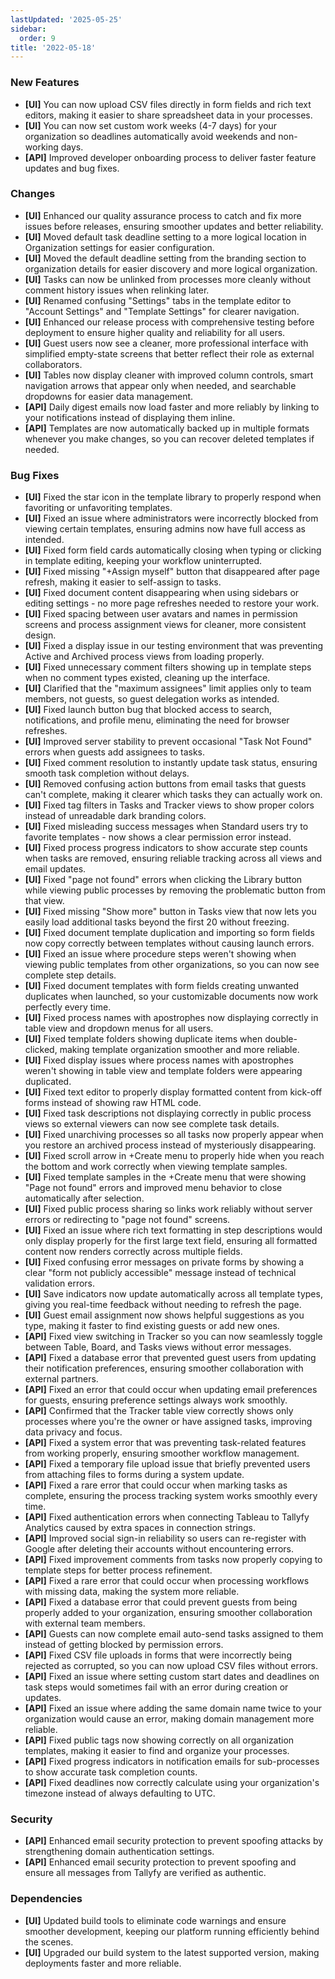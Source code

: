 ```yaml
---
lastUpdated: '2025-05-25'
sidebar:
  order: 9
title: '2022-05-18'
---
```


### New Features

- **[UI]** You can now upload CSV files directly in form fields and rich text editors, making it easier to share spreadsheet data in your processes.
- **[UI]** You can now set custom work weeks (4-7 days) for your organization so deadlines automatically avoid weekends and non-working days.
- **[API]** Improved developer onboarding process to deliver faster feature updates and bug fixes.

### Changes

- **[UI]** Enhanced our quality assurance process to catch and fix more issues before releases, ensuring smoother updates and better reliability.
- **[UI]** Moved default task deadline setting to a more logical location in Organization settings for easier configuration.
- **[UI]** Moved the default deadline setting from the branding section to organization details for easier discovery and more logical organization.
- **[UI]** Tasks can now be unlinked from processes more cleanly without comment history issues when relinking later.
- **[UI]** Renamed confusing "Settings" tabs in the template editor to "Account Settings" and "Template Settings" for clearer navigation.
- **[UI]** Enhanced our release process with comprehensive testing before deployment to ensure higher quality and reliability for all users.
- **[UI]** Guest users now see a cleaner, more professional interface with simplified empty-state screens that better reflect their role as external collaborators.
- **[UI]** Tables now display cleaner with improved column controls, smart navigation arrows that appear only when needed, and searchable dropdowns for easier data management.
- **[API]** Daily digest emails now load faster and more reliably by linking to your notifications instead of displaying them inline.
- **[API]** Templates are now automatically backed up in multiple formats whenever you make changes, so you can recover deleted templates if needed.

### Bug Fixes

- **[UI]** Fixed the star icon in the template library to properly respond when favoriting or unfavoriting templates.
- **[UI]** Fixed an issue where administrators were incorrectly blocked from viewing certain templates, ensuring admins now have full access as intended.
- **[UI]** Fixed form field cards automatically closing when typing or clicking in template editing, keeping your workflow uninterrupted.
- **[UI]** Fixed missing "+Assign myself" button that disappeared after page refresh, making it easier to self-assign to tasks.
- **[UI]** Fixed document content disappearing when using sidebars or editing settings - no more page refreshes needed to restore your work.
- **[UI]** Fixed spacing between user avatars and names in permission screens and process assignment views for cleaner, more consistent design.
- **[UI]** Fixed a display issue in our testing environment that was preventing Active and Archived process views from loading properly.
- **[UI]** Fixed unnecessary comment filters showing up in template steps when no comment types existed, cleaning up the interface.
- **[UI]** Clarified that the "maximum assignees" limit applies only to team members, not guests, so guest delegation works as intended.
- **[UI]** Fixed launch button bug that blocked access to search, notifications, and profile menu, eliminating the need for browser refreshes.
- **[UI]** Improved server stability to prevent occasional "Task Not Found" errors when guests add assignees to tasks.
- **[UI]** Fixed comment resolution to instantly update task status, ensuring smooth task completion without delays.
- **[UI]** Removed confusing action buttons from email tasks that guests can't complete, making it clearer which tasks they can actually work on.
- **[UI]** Fixed tag filters in Tasks and Tracker views to show proper colors instead of unreadable dark branding colors.
- **[UI]** Fixed misleading success messages when Standard users try to favorite templates - now shows a clear permission error instead.
- **[UI]** Fixed process progress indicators to show accurate step counts when tasks are removed, ensuring reliable tracking across all views and email updates.
- **[UI]** Fixed "page not found" errors when clicking the Library button while viewing public processes by removing the problematic button from that view.
- **[UI]** Fixed missing "Show more" button in Tasks view that now lets you easily load additional tasks beyond the first 20 without freezing.
- **[UI]** Fixed document template duplication and importing so form fields now copy correctly between templates without causing launch errors.
- **[UI]** Fixed an issue where procedure steps weren't showing when viewing public templates from other organizations, so you can now see complete step details.
- **[UI]** Fixed document templates with form fields creating unwanted duplicates when launched, so your customizable documents now work perfectly every time.
- **[UI]** Fixed process names with apostrophes now displaying correctly in table view and dropdown menus for all users.
- **[UI]** Fixed template folders showing duplicate items when double-clicked, making template organization smoother and more reliable.
- **[UI]** Fixed display issues where process names with apostrophes weren't showing in table view and template folders were appearing duplicated.
- **[UI]** Fixed text editor to properly display formatted content from kick-off forms instead of showing raw HTML code.
- **[UI]** Fixed task descriptions not displaying correctly in public process views so external viewers can now see complete task details.
- **[UI]** Fixed unarchiving processes so all tasks now properly appear when you restore an archived process instead of mysteriously disappearing.
- **[UI]** Fixed scroll arrow in +Create menu to properly hide when you reach the bottom and work correctly when viewing template samples.
- **[UI]** Fixed template samples in the +Create menu that were showing "Page not found" errors and improved menu behavior to close automatically after selection.
- **[UI]** Fixed public process sharing so links work reliably without server errors or redirecting to "page not found" screens.
- **[UI]** Fixed an issue where rich text formatting in step descriptions would only display properly for the first large text field, ensuring all formatted content now renders correctly across multiple fields.
- **[UI]** Fixed confusing error messages on private forms by showing a clear "form not publicly accessible" message instead of technical validation errors.
- **[UI]** Save indicators now update automatically across all template types, giving you real-time feedback without needing to refresh the page.
- **[UI]** Guest email assignment now shows helpful suggestions as you type, making it faster to find existing guests or add new ones.
- **[API]** Fixed view switching in Tracker so you can now seamlessly toggle between Table, Board, and Tasks views without error messages.
- **[API]** Fixed a database error that prevented guest users from updating their notification preferences, ensuring smoother collaboration with external partners.
- **[API]** Fixed an error that could occur when updating email preferences for guests, ensuring preference settings always work smoothly.
- **[API]** Confirmed that the Tracker table view correctly shows only processes where you're the owner or have assigned tasks, improving data privacy and focus.
- **[API]** Fixed a system error that was preventing task-related features from working properly, ensuring smoother workflow management.
- **[API]** Fixed a temporary file upload issue that briefly prevented users from attaching files to forms during a system update.
- **[API]** Fixed a rare error that could occur when marking tasks as complete, ensuring the process tracking system works smoothly every time.
- **[API]** Fixed authentication errors when connecting Tableau to Tallyfy Analytics caused by extra spaces in connection strings.
- **[API]** Improved social sign-in reliability so users can re-register with Google after deleting their accounts without encountering errors.
- **[API]** Fixed improvement comments from tasks now properly copying to template steps for better process refinement.
- **[API]** Fixed a rare error that could occur when processing workflows with missing data, making the system more reliable.
- **[API]** Fixed a database error that could prevent guests from being properly added to your organization, ensuring smoother collaboration with external team members.
- **[API]** Guests can now complete email auto-send tasks assigned to them instead of getting blocked by permission errors.
- **[API]** Fixed CSV file uploads in forms that were incorrectly being rejected as corrupted, so you can now upload CSV files without errors.
- **[API]** Fixed an issue where setting custom start dates and deadlines on task steps would sometimes fail with an error during creation or updates.
- **[API]** Fixed an issue where adding the same domain name twice to your organization would cause an error, making domain management more reliable.
- **[API]** Fixed public tags now showing correctly on all organization templates, making it easier to find and organize your processes.
- **[API]** Fixed progress indicators in notification emails for sub-processes to show accurate task completion counts.
- **[API]** Fixed deadlines now correctly calculate using your organization's timezone instead of always defaulting to UTC.

### Security

- **[API]** Enhanced email security protection to prevent spoofing attacks by strengthening domain authentication settings.
- **[API]** Enhanced email security protection to prevent spoofing and ensure all messages from Tallyfy are verified as authentic.

### Dependencies

- **[UI]** Updated build tools to eliminate code warnings and ensure smoother development, keeping our platform running efficiently behind the scenes.
- **[UI]** Upgraded our build system to the latest supported version, making deployments faster and more reliable.